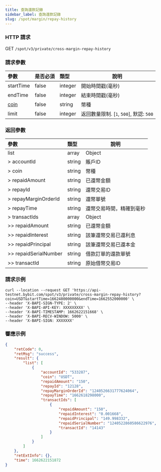 ```yaml
---
title: 查詢還款記錄
sidebar_label: 查詢還款記錄
slug: /spot/margin/repay-history
---
```


### HTTP 請求
GET <code>/spot/v3/private/cross-margin-repay-history</code>

### 請求參數
| 參數 | 是否必須 | 類型 | 說明|
|:----- |:-------|:-----|------ |
|startTime|false|integer |開始時間戳(毫秒)|
|endTime|false|integer|結束時間戳(毫秒)|
|[coin](../enum#currencycoin)|false|string|幣種|
|limit|false|integer |返回數量限制. [`1`, `500`], 默認: `500`|

### 返回參數
| 參數 | 類型 | 說明|
|:----- |:-----|----- |
|list |array |Object |
|> accountId|string|賬戶ID|
|> coin|string|幣種|
|> repaidAmount|string|已還幣金額|
|> repayId|string|還幣交易ID|
|> repayMarginOrderId|string|還幣單號|
|> repayTime|string|還幣交易時間，精確到毫秒|
|> transactIds|array|Object|
|>> repaidAmount|string|已還幣金額|
|>> repaidInterest|string|該筆還幣交易已還利息|
|>> repaidPrincipal|string|該筆還幣交易已還本金|
|>> repaidSerialNumber|string|借款訂單的還款單號|
|>> transactId|string|原始借幣交易ID|

### 請求示例

```http
curl --location --request GET 'https://api-testnet.bybit.com/spot/v3/private/cross-margin-repay-history?coin=USDT&startTime=1662480000000&endTime=1662552000000' \
--header 'X-BAPI-SIGN-TYPE: 2' \
--header 'X-BAPI-API-KEY: XXXXXXXXX' \
--header 'X-BAPI-TIMESTAMP: 1662622151668' \
--header 'X-BAPI-RECV-WINDOW: 5000' \
--header 'X-BAPI-SIGN: XXXXXXX'
```

### 響應示例

```json
{
    "retCode": 0,
    "retMsg": "success",
    "result": {
        "list": [
            {
                "accountId": "533287",
                "coin": "USDT",
                "repaidAmount": "150",
                "repayId": "12128",
                "repayMarginOrderId": "1240526631777624064",
                "repayTime": "1662618298000",
                "transactIds": [
                    {
                        "repaidAmount": "150",
                        "repaidInterest": "0.001668",
                        "repaidPrincipal": "149.998332",
                        "repaidSerialNumber": "1240522860586622976",
                        "transactId": "14143"
                    }
                ]
            }
        ]
    },
    "retExtInfo": {},
    "time": 1662622151872
}
```